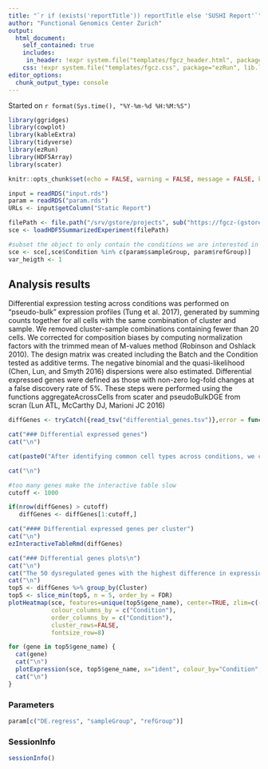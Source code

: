 ```yaml
---
title: "`r if (exists('reportTitle')) reportTitle else 'SUSHI Report'`"
author: "Functional Genomics Center Zurich"
output: 
  html_document:
    self_contained: true
    includes:
     in_header: !expr system.file("templates/fgcz_header.html", package="ezRun", lib.loc=.libPaths())
    css: !expr system.file("templates/fgcz.css", package="ezRun", lib.loc=.libPaths())
editor_options: 
  chunk_output_type: console
---
```

  
  Started on `r format(Sys.time(), "%Y-%m-%d %H:%M:%S")`

```r
library(ggridges)
library(cowplot)
library(kableExtra)
library(tidyverse)
library(ezRun)
library(HDF5Array)
library(scater)

knitr::opts_chunk$set(echo = FALSE, warning = FALSE, message = FALSE, knitr.table.format = "html")
```

```r
input = readRDS("input.rds")
param = readRDS("param.rds")
URLs <- input$getColumn("Static Report")
```

```r
filePath <- file.path("/srv/gstore/projects", sub("https://fgcz-(gstore|sushi).uzh.ch/projects", "",dirname(URLs)), "sce_h5")
sce <- loadHDF5SummarizedExperiment(filePath)
```


```r
#subset the object to only contain the conditions we are interested in
sce <- sce[,sce$Condition %in% c(param$sampleGroup, param$refGroup)]
var_heigth <- 1
```

## Analysis results {.tabset}

Differential expression testing across conditions was performed on “pseudo-bulk” expression profiles (Tung et al. 2017), generated by summing counts together for all cells with the same combination of cluster and sample. We removed cluster-sample combinations containing fewer than 20 cells. We corrected for composition biases by computing normalization factors with the trimmed mean of M-values method (Robinson and Oshlack 2010). The design matrix was created including the Batch and the Condition tested as additive terms. The negative binomial and the quasi-likelihood (Chen, Lun, and Smyth 2016) dispersions were also estimated. Differential expressed genes were defined as those with non-zero log-fold changes at a false discovery rate of 5%. These steps were performed using the functions aggregateAcrossCells from scater and pseudoBulkDGE from scran (Lun ATL, McCarthy DJ, Marioni JC 2016)


```r
diffGenes <- tryCatch({read_tsv("differential_genes.tsv")},error = function(e) NULL)
```

```r
cat("### Differential expressed genes")
cat("\n")

cat(paste0("After identifying common cell types across conditions, we can look for genes that change in different conditions for cells of the same type. The interactive table can help you to explore the more relevant genes (maximum 1000 genes with the biggest diff_pct). The full list of tested genes is in the Data availability section of this report. The comparison made was ", paste(c(param$sampleGroup, param$refGroup), collapse = " vs ")))

cat("\n")

#too many genes make the interactive table slow
cutoff <- 1000

if(nrow(diffGenes) > cutoff)
   diffGenes <- diffGenes[1:cutoff,]

cat("#### Differential expressed genes per cluster")
cat("\n")
ezInteractiveTableRmd(diffGenes)
```

```r
cat("### Differential genes plots\n")
cat("\n")
cat("The 50 dysregulated genes with the highest difference in expression between the two conditions are represented in the heatmap and the violin plots. The heatmap shows global differences of these genes across the conditions, while the violin plots show cluster specific changes across conditions.")
cat("\n")
top5 <- diffGenes %>% group_by(Cluster)
top5 <- slice_min(top5, n = 5, order_by = FDR)
plotHeatmap(sce, features=unique(top5$gene_name), center=TRUE, zlim=c(-2, 2),
            colour_columns_by = c("Condition"), 
            order_columns_by = c("Condition"),
            cluster_rows=FALSE,
            fontsize_row=8)

```


```r
for (gene in top5$gene_name) {
  cat(gene)
  cat("\n")
  plotExpression(sce, top5$gene_name, x="ident", colour_by="Condition", ncol=3, other_fields="ident") + facet_wrap(~ident)
  cat("\n")
}
```

### Parameters
```r
param[c("DE.regress", "sampleGroup", "refGroup")]
```

### SessionInfo
```r
sessionInfo()
```
